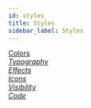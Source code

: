 ```yaml
---
id: styles
title: Styles
sidebar_label: Styles
---
```


<div className="row">
  <div className="col">
    <a className="jump-to" href="../beaver-builder/styles/colors/color-picker" aria-label="Colors">
      <div className="jump-to--main">
        Colors
      </div>
      <div className="jump-to--icon">
        <i className="fas fa-chevron-right" />
      </div>
    </a>
    <a className="jump-to" href="../beaver-builder/styles/typography/typography" aria-label="Typography">
      <div className="jump-to--main">
        Typography
      </div>
      <div className="jump-to--icon">
        <i className="fas fa-chevron-right" />
      </div>
    </a>
    <a className="jump-to" href="../beaver-builder/styles/effects/animations" aria-label="Effects">
      <div className="jump-to--main">
        Effects
      </div>
      <div className="jump-to--icon">
        <i className="fas fa-chevron-right" />
      </div>
    </a>
    <a className="jump-to" href="../beaver-builder/styles/icons/enable-disable-or-delete-icon-sets" aria-label="Icons">
      <div className="jump-to--main">
        Icons
      </div>
      <div className="jump-to--icon">
        <i className="fas fa-chevron-right" />
      </div>
    </a>
    <a className="jump-to" href="../beaver-builder/styles/visibility/change-item-visibility-by-device-size" aria-label="Visibility">
      <div className="jump-to--main">
        Visibility
      </div>
      <div className="jump-to--icon">
        <i className="fas fa-chevron-right" />
      </div>
    </a>
    <a className="jump-to" href="../beaver-builder/styles/code/custom-css" aria-label="Code">
      <div className="jump-to--main">
        Code
      </div>
      <div className="jump-to--icon">
        <i className="fas fa-chevron-right" />
      </div>
    </a>
  </div>
</div>
